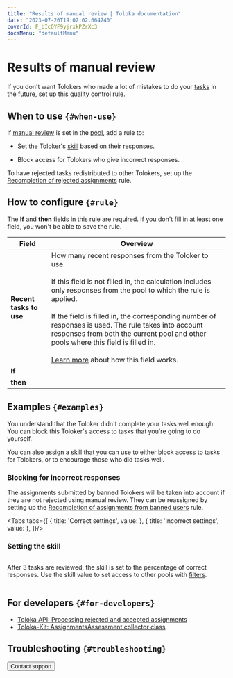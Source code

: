 ```yaml
---
title: "Results of manual review | Toloka documentation"
date: "2023-07-26T19:02:02.664740"
coverId: F_bIcOYF9yjrxkPZrXc3
docsMenu: "defaultMenu"
---
```



# Results of manual review

If you don't want Tolokers who made a lot of mistakes to do your [tasks](/docs/glossary#task) in the future, set up this quality control rule.

## When to use `{#when-use}`

If [manual review](/docs/guide/offline-accept) is set in the [pool](/docs/glossary#pool), add a rule to:

- Set the Toloker's [skill](/docs/glossary#skill) based on their responses.

- Block access for Tolokers who give incorrect responses.

To have rejected tasks redistributed to other Tolokers, set up the [Recompletion of rejected assignments](/docs/guide/reassessment-after-accepting) rule.

## How to configure `{#rule}`

<Note mode="warning" title="Warning">

The **If** and **then** fields in this rule are required. If you don't fill in at least one field, you won't be able to save the rule.

</Note>

**Field** | **Overview**
----- | -----
**Recent tasks to use** | How many recent responses from the Toloker to use.<br/><br/>If this field is not filled in, the calculation includes only responses from the pool to which the rule is applied.<br/><br/>If the field is filled in, the corresponding number of responses is used. The rule takes into account responses from both the current pool and other pools where this field is filled in.<br/><br/>[Learn more](/docs/guide/remember-values) about how this field works.
**If** | <ReviewingAssignmentsTable1/>
**then** | <ReviewingAssignmentsTable2/>

## Examples `{#examples}`

You understand that the Toloker didn't complete your tasks well enough. You can block this Toloker's access to tasks that you're going to do yourself.

You can also assign a skill that you can use to either block access to tasks for Tolokers, or to encourage those who did tasks well.

### Blocking for incorrect responses

<Note mode="warning" title="Warning">

The assignments submitted by banned Tolokers will be taken into account if they are not rejected using manual review. They can be reassigned by setting up the [Recompletion of assignments from banned users](/docs/guide/restore-task-overlap) rule.

</Note>

<Tabs tabs={[
  { title: 'Correct settings', value: <ReviewingAssignmentsList1/> },
  { title: 'Incorrect settings', value: <ReviewingAssignmentsList2/> },
]}/>

### Setting the skill

<Image width="700px" withBackground imageId="1677773312987" alt="" />

After 3 tasks are reviewed, the skill is set to the percentage of correct responses. Use the skill value to set access to other pools with [filters](/docs/guide/filters).

<Cut title="Example of filter settings">

<Image width="700px" withBackground imageId="1677773315899" alt="" />

</Cut>

## For developers `{#for-developers}`

- [Toloka API: Processing rejected and accepted assignments](/docs/api/reassessment)
- [Toloka-Kit: AssignmentsAssessment collector class](/docs/toloka-kit/reference/toloka.client.collectors.AssignmentsAssessment)

## Troubleshooting `{#troubleshooting}`

<FaqSkillForEveryPool/>

<FaqSkillForDifferentProjects/>

<FaqDisableTasks/>

<FaqRedoTask/>

<Button themeColor="light" view="default" size="l" type="link" url="/docs/guide/troubleshooting/support?form-source=guide-reviewing-assignments">Contact support</Button>